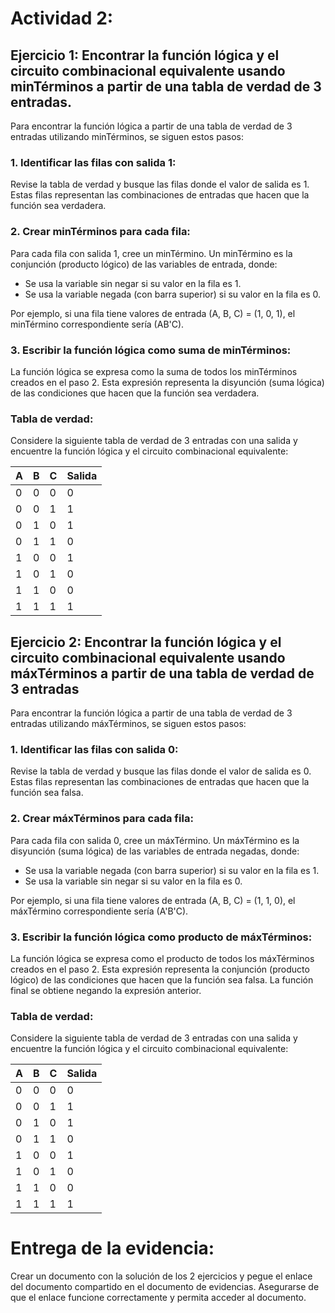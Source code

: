 # Actividad 2: 

## Ejercicio 1: Encontrar la función lógica y el circuito combinacional equivalente usando minTérminos a partir de una tabla de verdad de 3 entradas.

Para encontrar la función lógica a partir de una tabla de verdad de 3 entradas utilizando minTérminos, se siguen estos pasos:

### **1\. Identificar las filas con salida 1:**

Revise la tabla de verdad y busque las filas donde el valor de salida es 1. Estas filas representan las combinaciones de entradas que hacen que la función sea verdadera.

### **2\. Crear minTérminos para cada fila:**

Para cada fila con salida 1, cree un minTérmino. Un minTérmino es la conjunción (producto lógico) de las variables de entrada, donde:

-   Se usa la variable sin negar si su valor en la fila es 1.
-   Se usa la variable negada (con barra superior) si su valor en la fila es 0.

Por ejemplo, si una fila tiene valores de entrada (A, B, C) = (1, 0, 1), el minTérmino correspondiente sería (AB'C).

### **3\. Escribir la función lógica como suma de minTérminos:**

La función lógica se expresa como la suma de todos los minTérminos creados en el paso 2. Esta expresión representa la disyunción (suma lógica) de las condiciones que hacen que la función sea verdadera.

### **Tabla de verdad:**

Considere la siguiente tabla de verdad de 3 entradas con una salida y encuentre la función lógica y el circuito combinacional equivalente:

| A | B | C | Salida |
| --- | --- | --- | --- |
| 0 | 0 | 0 | 0 |
| 0 | 0 | 1 | 1 |
| 0 | 1 | 0 | 1 |
| 0 | 1 | 1 | 0 |
| 1 | 0 | 0 | 1 |
| 1 | 0 | 1 | 0 |
| 1 | 1 | 0 | 0 |
| 1 | 1 | 1 | 1 |


## Ejercicio 2: Encontrar la función lógica y el circuito combinacional equivalente usando máxTérminos a partir de una tabla de verdad de 3 entradas

Para encontrar la función lógica a partir de una tabla de verdad de 3 entradas utilizando máxTérminos, se siguen estos pasos:

### **1\. Identificar las filas con salida 0:**

Revise la tabla de verdad y busque las filas donde el valor de salida es 0. Estas filas representan las combinaciones de entradas que hacen que la función sea falsa.

### **2\. Crear máxTérminos para cada fila:**

Para cada fila con salida 0, cree un máxTérmino. Un máxTérmino es la disyunción (suma lógica) de las variables de entrada negadas, donde:

-   Se usa la variable negada (con barra superior) si su valor en la fila es 1.
-   Se usa la variable sin negar si su valor en la fila es 0.

Por ejemplo, si una fila tiene valores de entrada (A, B, C) = (1, 1, 0), el máxTérmino correspondiente sería (A'B'C).

### **3\. Escribir la función lógica como producto de máxTérminos:**

La función lógica se expresa como el producto de todos los máxTérminos creados en el paso 2. Esta expresión representa la conjunción (producto lógico) de las condiciones que hacen que la función sea falsa. La función final se obtiene negando la expresión anterior.

### **Tabla de verdad:**

Considere la siguiente tabla de verdad de 3 entradas con una salida y encuentre la función lógica y el circuito combinacional equivalente:

| A | B | C | Salida |
| --- | --- | --- | --- |
| 0 | 0 | 0 | 0 |
| 0 | 0 | 1 | 1 |
| 0 | 1 | 0 | 1 |
| 0 | 1 | 1 | 0 |
| 1 | 0 | 0 | 1 |
| 1 | 0 | 1 | 0 |
| 1 | 1 | 0 | 0 |
| 1 | 1 | 1 | 1 |



# **Entrega de la evidencia:** 
Crear un documento con la solución de los 2 ejercicios y pegue el enlace del documento compartido en el documento de evidencias. Asegurarse de que el enlace funcione correctamente y permita acceder al documento.